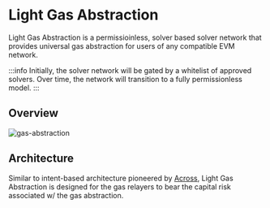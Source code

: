 # Light Gas Abstraction

Light Gas Abstraction is a permissioinless, solver based solver network that provides universal gas abstraction for users of any compatible EVM network.

:::info
Initially, the solver network will be gated by a whitelist of approved solvers. Over time, the network will transition to a fully permissionless model.
:::

## Overview

![gas-abstraction](./gas-abstraction.png)

## Architecture

Similar to intent-based architecture pioneered by [Across](https://across.to), Light Gas Abstraction is designed for the gas relayers to bear the capital risk associated w/ the gas abstraction.
